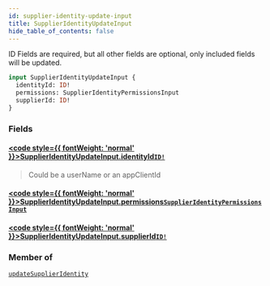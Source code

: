 ```yaml
---
id: supplier-identity-update-input
title: SupplierIdentityUpdateInput
hide_table_of_contents: false
---
```








ID Fields are required, but all other fields are optional, only included fields will be updated.

```graphql
input SupplierIdentityUpdateInput {
  identityId: ID!
  permissions: SupplierIdentityPermissionsInput
  supplierId: ID!
}
```


### Fields

#### [<code style={{ fontWeight: 'normal' }}>SupplierIdentityUpdateInput.<b>identityId</b></code>](#)<Bullet />[`ID!`](/supply/api/graphql-admin/reference/scalars/id) <Badge class="secondary" text="non-null"/> <Badge class="secondary" text="scalar"/>
> Could be a userName or an appClientId
> 

#### [<code style={{ fontWeight: 'normal' }}>SupplierIdentityUpdateInput.<b>permissions</b></code>](#)<Bullet />[`SupplierIdentityPermissionsInput`](/supply/api/graphql-admin/reference/inputs/supplier-identity-permissions-input) <Badge class="secondary" text="input"/>
> 
> 

#### [<code style={{ fontWeight: 'normal' }}>SupplierIdentityUpdateInput.<b>supplierId</b></code>](#)<Bullet />[`ID!`](/supply/api/graphql-admin/reference/scalars/id) <Badge class="secondary" text="non-null"/> <Badge class="secondary" text="scalar"/>
> 
> 



### Member of

[`updateSupplierIdentity`](/supply/api/graphql-admin/reference/mutations/update-supplier-identity)  <Badge class="secondary" text="mutation"/>




